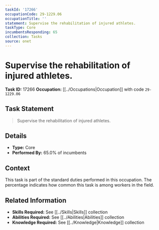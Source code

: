 ```yaml
---
taskId: '17266'
occupationCode: 29-1229.06
occupationTitle: ''
statement: Supervise the rehabilitation of injured athletes.
taskType: Core
incumbentsResponding: 65
collection: Tasks
source: onet
---
```

# Supervise the rehabilitation of injured athletes.

**Task ID:** 17266
**Occupation:** [[../Occupations|Occupation]] with code `29-1229.06`

## Task Statement

> Supervise the rehabilitation of injured athletes.

## Details

- **Type:** Core
- **Performed By:** 65.0% of incumbents

## Context

This task is part of the standard duties performed in this occupation. The percentage indicates how common this task is among workers in the field.

## Related Information

- **Skills Required:** See [[../Skills|Skills]] collection
- **Abilities Required:** See [[../Abilities|Abilities]] collection
- **Knowledge Required:** See [[../Knowledge|Knowledge]] collection

